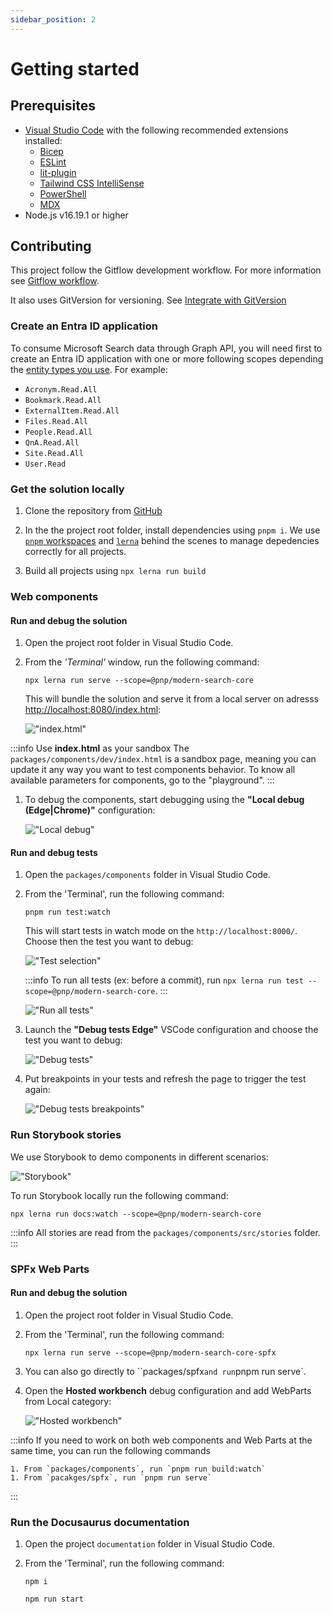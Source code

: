 ```yaml
---
sidebar_position: 2
---
```


# Getting started

## Prerequisites

- [Visual Studio Code](https://code.visualstudio.com/) with the following recommended extensions installed:
    - [Bicep](https://marketplace.visualstudio.com/items?itemName=ms-azuretools.vscode-bicep)
    - [ESLint](https://marketplace.visualstudio.com/items?itemName=dbaeumer.vscode-eslint)
    - [lit-plugin](https://marketplace.visualstudio.com/items?itemName=runem.lit-plugin)
    - [Tailwind CSS IntelliSense](https://marketplace.visualstudio.com/items?itemName=bradlc.vscode-tailwindcss)
    - [PowerShell](https://marketplace.visualstudio.com/items?itemName=ms-vscode.PowerShell)
    - [MDX](https://marketplace.visualstudio.com/items?itemName=unifiedjs.vscode-mdx)
- Node.js v16.19.1 or higher

## Contributing

This project follow the Gitflow development workflow. For more information see [Gitflow workflow](https://www.atlassian.com/git/tutorials/comparing-workflows/gitflow-workflow). 

It also uses GitVersion for versioning. See [Integrate with GitVersion](https://gitversion.net/docs/)

### Create an Entra ID application

To consume Microsoft Search data through Graph API, you will need first to create an Entra ID application with one or more following scopes depending the [entity types you use](https://learn.microsoft.com/en-us/graph/api/resources/search-api-overview?view=graph-rest-1.0#scope-search-based-on-entity-types). For example:

- `Acronym.Read.All`
- `Bookmark.Read.All`
- `ExternalItem.Read.All`
- `Files.Read.All`
- `People.Read.All`
- `QnA.Read.All`
- `Site.Read.All`
- `User.Read`

### Get the solution locally

1. Clone the repository from [GitHub](https://github.com/microsoft-search/pnp-modern-search-core-components)

1. In the the project root folder, install dependencies using `pnpm i`. We use [`pnpm` workspaces](https://pnpm.io/workspaces) and [`lerna`](https://lerna.js.org/) behind the scenes to manage depedencies correctly for all projects.
1. Build all projects using `npx lerna run build`

### Web components

#### Run and debug the solution

1. Open the project root folder in Visual Studio Code.
1. From the _'Terminal'_ window, run the following command:

    `npx lerna run serve --scope=@pnp/modern-search-core`

    This will bundle the solution and serve it from a local server on adresss [http://localhost:8080/index.html](http://localhost:8080/index.html):

    !["index.html"](../img/localhost_index.png)

:::info Use **index.html** as your sandbox
    The `packages/components/dev/index.html` is a sandbox page, meaning you can update it any way you want to test components behavior. To know all available parameters for components, go to the "playground".
:::

1. To debug the components, start debugging using the **"Local debug (Edge|Chrome)"** configuration:

    !["Local debug"](../img/local_debug.png)

#### Run and debug tests

1. Open the `packages/components` folder in Visual Studio Code.
1. From the 'Terminal', run the following command:

    `pnpm run test:watch`

    This will start tests in watch mode on the `http://localhost:8000/`. Choose then the test you want to debug:

    !["Test selection"](../img/test_selection.png)

    :::info
        To run all tests (ex: before a commit), run `npx lerna run test --scope=@pnp/modern-search-core`.
    :::
    
    !["Run all tests"](../img/run_all_tests.png)
   
1. Launch the **"Debug tests Edge"** VSCode configuration and choose the test you want to debug:

    !["Debug tests"](../img/debug_tests.png)

1. Put breakpoints in your tests and refresh the page to trigger the test again:

    !["Debug tests breakpoints"](../img/debug_tests_breakpoints.png)

### Run Storybook stories 

We use Storybook to demo components in different scenarios:

!["Storybook"](../img/storybook.png)

To run Storybook locally run the following command:

`npx lerna run docs:watch --scope=@pnp/modern-search-core`   

:::info
    All stories are read from the `packages/components/src/stories` folder.
:::

### SPFx Web Parts

#### Run and debug the solution

1. Open the project root folder in Visual Studio Code.
1. From the 'Terminal', run the following command:

    `npx lerna run serve --scope=@pnp/modern-search-core-spfx`

1. You can also go directly to ``packages/spfx` and run `pnpm run serve`.
1. Open the **Hosted workbench** debug configuration and add WebParts from Local category:

    !["Hosted workbench"](../img/hosted_workbench.png)


:::info
    If you need to work on both web components and Web Parts at the same time, you can run the following commands
    
    1. From `packages/components`, run `pnpm run build:watch` 
    1. From `pacakges/spfx`, run `pnpm run serve`
:::

### Run the Docusaurus documentation

1. Open the project `documentation` folder in Visual Studio Code.
1. From the 'Terminal', run the following command:

    `npm i`

    `npm run start`
